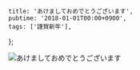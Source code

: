     title: 'あけましておめでとうございます',
    pubtime: '2018-01-01T00:00+0900',
    tags: ['謹賀新年'],
};

![あけましておめでとうございます](/blog/2018/01/new-year.png)

